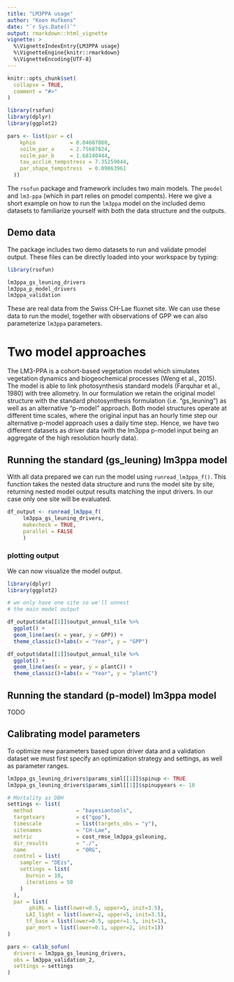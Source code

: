 ```yaml
---
title: "LM3PPA usage"
author: "Koen Hufkens"
date: "`r Sys.Date()`"
output: rmarkdown::html_vignette
vignette: >
  %\VignetteIndexEntry{LM3PPA usage}
  %\VignetteEngine{knitr::rmarkdown}
  %\VignetteEncoding{UTF-8}
---
```


```r
knitr::opts_chunk$set(
  collapse = TRUE,
  comment = "#>"
)

library(rsofun)
library(dplyr)
library(ggplot2)

pars <- list(par = c(
    kphio           = 0.04607080,
    soilm_par_a     = 2.75687824,
    soilm_par_b     = 1.68140444,
    tau_acclim_tempstress = 7.35259044,
    par_shape_tempstress  = 0.09863961
  ))
```

The `rsofun` package and framework includes two main models. The `pmodel` and `lm3-ppa` (which in part relies on pmodel compents). Here we give a short example on how to run the `lm3ppa` model on the included demo datasets to familiarize yourself with both the data structure and the outputs.

## Demo data

The package includes two demo datasets to run and validate pmodel output. These files can be directly loaded into your workspace by typing:

```r
library(rsofun)

lm3ppa_gs_leuning_drivers
lm3ppa_p_model_drivers
lm3ppa_validation
```

These are real data from the Swiss CH-Lae fluxnet site. We can use these data to run the model, together with observations of GPP we can also parameterize `lm3ppa` parameters.

# Two model approaches

The LM3-PPA is a cohort-based vegetation model which simulates vegetation dynamics and biogeochemical processes (Weng et al., 2015). The model is able to link photosynthesis standard models (Farquhar et al., 1980) with tree allometry. In our formulation we retain the original model structure with the standard photosynthesis formulation (i.e. "gs_leuning") as well as an alternative "p-model" approach. Both model structures operate at different time scales, where the original input has an hourly time step our alternative p-model approach uses a daily time step. Hence, we have two different datasets as driver data (with the lm3ppa p-model input being an aggregate of the high resolution hourly data).

## Running the standard (gs_leuning) lm3ppa model

With all data prepared we can run the model using `runread_lm3ppa_f()`. This function takes the nested data structure and runs the model site by site, returning nested model output results matching the input drivers. In our case only one site will be evaluated.

```r
df_output <- runread_lm3ppa_f(
     lm3ppa_gs_leuning_drivers,
     makecheck = TRUE,
     parallel = FALSE
     )
```

### plotting output

We can now visualize the model output.

```r
library(dplyr)
library(ggplot2)

# we only have one site so we'll unnest
# the main model output

df_output$data[[1]]$output_annual_tile %>% 
  ggplot() +
  geom_line(aes(x = year, y = GPP)) +
  theme_classic()+labs(x = "Year", y = "GPP")

df_output$data[[1]]$output_annual_tile %>% 
  ggplot() +
  geom_line(aes(x = year, y = plantC)) +
  theme_classic()+labs(x = "Year", y = "plantC")
```

## Running the standard (p-model) lm3ppa model

TODO

## Calibrating model parameters

To optimize new parameters based upon driver data and a validation dataset we must first specify an optimization strategy and settings, as well as parameter ranges.

```r
lm3ppa_gs_leuning_drivers$params_siml[[1]]$spinup <- TRUE
lm3ppa_gs_leuning_drivers$params_siml[[1]]$spinupyears <- 10

# Mortality as DBH
settings <- list(
  method              = "bayesiantools",
  targetvars          = c("gpp"),
  timescale           = list(targets_obs = "y"),
  sitenames           = "CH-Lae",
  metric              = cost_rmse_lm3ppa_gsleuning,
  dir_results         = "./",
  name                = "ORG",
  control = list(
    sampler = "DEzs",
    settings = list(
      burnin = 10,
      iterations = 50
    )
  ),
  par = list(
       phiRL = list(lower=0.5, upper=5, init=3.5),
      LAI_light = list(lower=2, upper=5, init=3.5),
      tf_base = list(lower=0.5, upper=1.5, init=1),
      par_mort = list(lower=0.1, upper=2, init=1))
)

pars <- calib_sofun(
  drivers = lm3ppa_gs_leuning_drivers,
  obs = lm3ppa_validation_2,
  settings = settings
)
```

